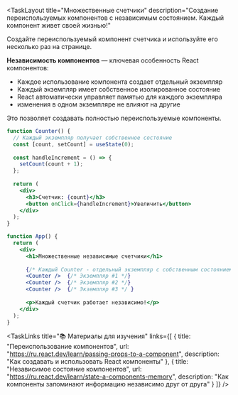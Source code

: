 <TaskLayout 
  title="Множественные счетчики"
  description="Создание переиспользуемых компонентов с независимым состоянием. Каждый компонент живет своей жизнью!"
>

<TaskObjective>

Создайте переиспользуемый компонент счетчика и используйте его несколько раз на странице.

</TaskObjective>

<Info>

**Независимость компонентов** — ключевая особенность React компонентов:

- Каждое использование компонента создает отдельный экземпляр
- Каждый экземпляр имеет собственное изолированное состояние
- React автоматически управляет памятью для каждого экземпляра
- изменения в одном экземпляре не влияют на другие

Это позволяет создавать полностью переиспользуемые компоненты.

</Info>

<CodeExample title="Переиспользуемые компоненты с состоянием">

```jsx
function Counter() {
  // Каждый экземпляр получает собственное состояние
  const [count, setCount] = useState(0);
  
  const handleIncrement = () => {
    setCount(count + 1);
  };
  
  return (
    <div>
      <h3>Счетчик: {count}</h3>
      <button onClick={handleIncrement}>Увеличить</button>
    </div>
  );
}

function App() {
  return (
    <div>
      <h1>Множественные независимые счетчики</h1>
      
      {/* Каждый Counter - отдельный экземпляр с собственным состоянием */}
      <Counter />  {/* Экземпляр #1 */}
      <Counter />  {/* Экземпляр #2 */}
      <Counter />  {/* Экземпляр #3 */ }
      
      <p>Каждый счетчик работает независимо!</p>
    </div>
  );
}
```

</CodeExample>

<TaskLinks 
  title="📚 Материалы для изучения"
  links={[
    {
      title: "Переиспользование компонентов",
      url: "https://ru.react.dev/learn/passing-props-to-a-component",
      description: "Как создавать и использовать React компоненты"
    },
    {
      title: "Независимое состояние компонентов",
      url: "https://ru.react.dev/learn/state-a-components-memory",
      description: "Как компоненты запоминают информацию независимо друг от друга"
    }
  ]}
/>

</TaskLayout> 